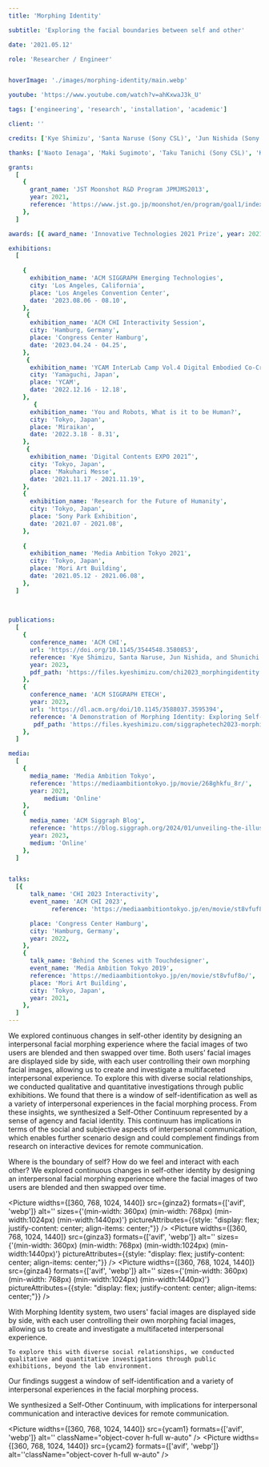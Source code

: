 ```yaml
---
title: 'Morphing Identity'

subtitle: 'Exploring the facial boundaries between self and other'

date: '2021.05.12'

role: 'Researcher / Engineer'


hoverImage: './images/morphing-identity/main.webp'

youtube: 'https://www.youtube.com/watch?v=ahKxwaJ3k_U'

tags: ['engineering', 'research', 'installation', 'academic']

client: ''

credits: ['Kye Shimizu', 'Santa Naruse (Sony CSL)', 'Jun Nishida (Sony CSL / University of Maryland)', 'Shunichi Kasahara (Sony CSL)']

thanks: ['Naoto Ienaga', 'Maki Sugimoto', 'Taku Tanichi (Sony CSL)', 'Kazuma Takada (Sony CSL / OIST)']

grants:
  [
    {
      grant_name: 'JST Moonshot R&D Program JPMJMS2013',
      year: 2021,
      reference: 'https://www.jst.go.jp/moonshot/en/program/goal1/index.html',
    },
  ]

awards: [{ award_name: 'Innovative Technologies 2021 Prize', year: 2021 }]

exhibitions:
  [
      
    {
      exhibition_name: 'ACM SIGGRAPH Emerging Technologies',
      city: 'Los Angeles, California',
      place: 'Los Angeles Convention Center',
      date: '2023.08.06 - 08.10',
    },
     {
      exhibition_name: 'ACM CHI Interactivity Session',
      city: 'Hamburg, Germany',
      place: 'Congress Center Hamburg',
      date: '2023.04.24 - 04.25',
    },
     {
      exhibition_name: 'YCAM InterLab Camp Vol.4 Digital Embodied Co-Creations',
      city: 'Yamaguchi, Japan',
      place: 'YCAM',
      date: '2022.12.16 - 12.18',
    },
       {
      exhibition_name: 'You and Robots, What is it to be Human?',
      city: 'Tokyo, Japan',
      place: 'Miraikan',
      date: '2022.3.18 - 8.31',
    },
     {
      exhibition_name: 'Digital Contents EXPO 2021”',
      city: 'Tokyo, Japan',
      place: 'Makuhari Messe',
      date: '2021.11.17 - 2021.11.19',
    },
    {
      exhibition_name: 'Research for the Future of Humanity',
      city: 'Tokyo, Japan',
      place: 'Sony Park Exhibition',
      date: '2021.07 - 2021.08',
    },
 
    {
      exhibition_name: 'Media Ambition Tokyo 2021',
      city: 'Tokyo, Japan',
      place: 'Mori Art Building',
      date: '2021.05.12 - 2021.06.08',
    },
  ]
 
   

publications:
  [
    {
      conference_name: 'ACM CHI',
      url: 'https://doi.org/10.1145/3544548.3580853',
      reference: 'Kye Shimizu, Santa Naruse, Jun Nishida, and Shunichi Kasahara. 2023. Morphing Identity: Exploring Self-Other Identity Continuum through Interpersonal Facial Morphing Experience. In Proceedings of the 2023 CHI Conference on Human Factors in Computing Systems (CHI ’23), April 23– 28, 2023, Hamburg, Germany. ACM, New York, NY, USA, 15 pages. https://doi.org/10.1145/3544548.3580853',
      year: 2023,
      pdf_path: 'https://files.kyeshimizu.com/chi2023_morphingidentity.pdf'
    },
    {
      conference_name: 'ACM SIGGRAPH ETECH',
      year: 2023,
      url: 'https://dl.acm.org/doi/10.1145/3588037.3595394',
      reference: 'A Demonstration of Morphing Identity: Exploring Self-Other Identity Continuum through Interpersonal Facial Morphing Kye Shimizu, Santa Naruse, Jun Nishida, and Shunichi Kasahara. 2023. ACM SIGGRAPH 2023 Emerging Technologies. https://dl.acm.org/doi/10.1145/3588037.3595394',
       pdf_path: 'https://files.kyeshimizu.com/siggraphetech2023-morphing-identity.pdf'
    },
  ]

media:
  [
    {
      media_name: 'Media Ambition Tokyo',
      reference: 'https://mediaambitiontokyo.jp/movie/268ghkfu_8r/',
      year: 2021,
          medium: 'Online'
    },
    {
      media_name: 'ACM Siggraph Blog',
      reference: 'https://blog.siggraph.org/2024/01/unveiling-the-illusion-self-other-identity-with-facial-morphing.html/',
      year: 2023,
      medium: 'Online'
    },
  ]


talks:
  [{
      talk_name: 'CHI 2023 Interactivity',
      event_name: 'ACM CHI 2023',
            reference: 'https://mediaambitiontokyo.jp/en/movie/st8vfuf8o/',

      place: 'Congress Center Hamburg',
      city: 'Hamburg, Germany',
      year: 2022,
    },
    {
      talk_name: 'Behind the Scenes with Touchdesigner',
      event_name: 'Media Ambition Tokyo 2019',
      reference: 'https://mediaambitiontokyo.jp/en/movie/st8vfuf8o/',
      place: 'Mori Art Building',
      city: 'Tokyo, Japan',
      year: 2021,
    },
  ]
---
```



<TextSection>
  <p>
    We explored continuous changes in self-other identity by designing an interpersonal facial
    morphing experience where the facial images of two users are blended and then swapped over time.
    Both users’ facial images are displayed side by side, with each user controlling their own
    morphing facial images, allowing us to create and investigate a multifaceted interpersonal
    experience. To explore this with diverse social relationships, we conducted qualitative and
    quantitative investigations through public exhibitions. We found that there is a window of
    self-identification as well as a variety of interpersonal experiences in the facial morphing
    process. From these insights, we synthesized a Self-Other Continuum represented by a sense of
    agency and facial identity. This continuum has implications in terms of the social and
    subjective aspects of interpersonal communication, which enables further scenario design and
    could complement findings from research on interactive devices for remote communication.
  </p>
</TextSection>
<Spacer size={16} />

<TextSection>
  <p>
    Where is the boundary of self? How do we feel and interact with each other? We explored
    continuous changes in self-other identity by designing an interpersonal facial morphing
    experience where the facial images of two users are blended and then swapped over time.
  </p>
</TextSection>
<Spacer size={32} />
<div className="grid grid-cols-2 gap-4 ">
<Picture widths={[360, 768, 1024, 1440]} src={ginza1} formats={['avif', 'webp']} alt='' sizes={'(min-width: 360px) (min-width: 768px) (min-width:1024px)  (min-width:1440px)'}
    pictureAttributes={{style: "display: flex; justify-content: center; align-items: center;"}}  />

<Picture widths={[360, 768, 1024, 1440]} src={ginza2} formats={['avif', 'webp']} alt='' sizes={'(min-width: 360px) (min-width: 768px) (min-width:1024px)  (min-width:1440px)'}
    pictureAttributes={{style: "display: flex; justify-content: center; align-items: center;"}} />
<Picture widths={[360, 768, 1024, 1440]} src={ginza3} formats={['avif', 'webp']} alt='' sizes={'(min-width: 360px) (min-width: 768px) (min-width:1024px)  (min-width:1440px)'}
    pictureAttributes={{style: "display: flex; justify-content: center; align-items: center;"}} />
<Picture widths={[360, 768, 1024, 1440]} src={ginza4} formats={['avif', 'webp']} alt='' sizes={'(min-width: 360px) (min-width: 768px) (min-width:1024px)  (min-width:1440px)'}
    pictureAttributes={{style: "display: flex; justify-content: center; align-items: center;"}} />
</div>
<Spacer size={32} />
<TextSection>
  <p>
    With Morphing Identity system, two users' facial images are displayed side by side, with each
    user controlling their own morphing facial images, allowing us to create and investigate a
    multifaceted interpersonal experience.

    To explore this with diverse social relationships, we conducted qualitative and quantitative investigations through public exhibitions, beyond the lab environment.

  </p>
</TextSection>
<Spacer size={32} />
<VideoPlayer client:only='react'  url={frontmatter.youtube}></VideoPlayer>
<Spacer size={32} />
<TextSection>
  <p>
   Our findings suggest a window of self-identification and a variety of interpersonal experiences in the facial morphing process.
   
   We synthesized a Self-Other Continuum, with implications for interpersonal communication and interactive devices for remote communication.

  </p>
</TextSection>
<Spacer size={32} />
<DoubleColumnPicture>
<Picture widths={[360, 768, 1024, 1440]} src={chi2023} formats={['avif', 'webp']} className="object-cover h-full w-auto" alt=''/>
<Picture widths={[360, 768, 1024, 1440]} className="object-cover h-full w-auto" src={chi2023demo} formats={['avif', 'webp']} alt=''/>

<Picture widths={[360, 768, 1024, 1440]} src={ycam1} formats={['avif', 'webp']} alt='' className="object-cover h-full w-auto" />
<Picture widths={[360, 768, 1024, 1440]} src={ycam2} formats={['avif', 'webp']} alt=''className="object-cover h-full w-auto" />
</DoubleColumnPicture>
